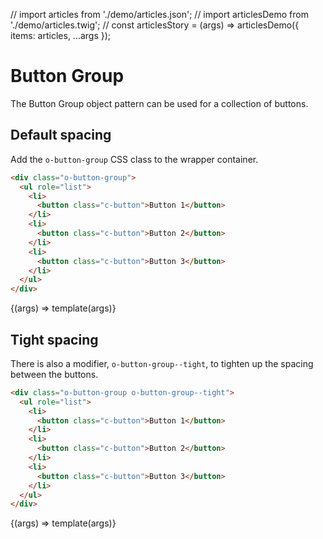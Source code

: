 // import articles from './demo/articles.json';
// import articlesDemo from './demo/articles.twig';
// const articlesStory = (args) => articlesDemo({ items: articles, ...args });

<Meta title="Objects/Button Group" />

# Button Group

The Button Group object pattern can be used for a collection of buttons.

## Default spacing

Add the `o-button-group` CSS class to the wrapper container.

```html
<div class="o-button-group">
  <ul role="list">
    <li>
      <button class="c-button">Button 1</button>
    </li>
    <li>
      <button class="c-button">Button 2</button>
    </li>
    <li>
      <button class="c-button">Button 3</button>
    </li>
  </ul>
</div>
```

<Canvas>
  <Story name="Default">{(args) => template(args)}</Story>
</Canvas>

## Tight spacing

There is also a modifier, `o-button-group--tight`, to tighten up the spacing between the buttons.

```html
<div class="o-button-group o-button-group--tight">
  <ul role="list">
    <li>
      <button class="c-button">Button 1</button>
    </li>
    <li>
      <button class="c-button">Button 2</button>
    </li>
    <li>
      <button class="c-button">Button 3</button>
    </li>
  </ul>
</div>
```

<Canvas>
  <Story name="Tight" args={{ class: 'o-button-group--tight' }}>
    {(args) => template(args)}
  </Story>
</Canvas>
